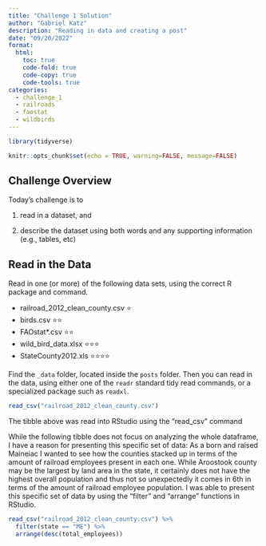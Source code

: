 ```yaml
---
title: "Challenge 1 Solution"
author: "Gabriel Katz"
description: "Reading in data and creating a post"
date: "09/20/2022"
format:
  html:
    toc: true
    code-fold: true
    code-copy: true
    code-tools: true
categories:
  - challenge_1
  - railroads
  - faostat
  - wildbirds
---
```


```r

library(tidyverse)

knitr::opts_chunk$set(echo = TRUE, warning=FALSE, message=FALSE)
```

## Challenge Overview

Today's challenge is to

1)  read in a dataset, and

2)  describe the dataset using both words and any supporting information (e.g., tables, etc)

## Read in the Data

Read in one (or more) of the following data sets, using the correct R package and command.

-   railroad_2012_clean_county.csv ⭐
-   birds.csv ⭐⭐
-   FAOstat\*.csv ⭐⭐
-   wild_bird_data.xlsx ⭐⭐⭐
-   StateCounty2012.xls ⭐⭐⭐⭐

Find the `_data` folder, located inside the `posts` folder. Then you can read in the data, using either one of the `readr` standard tidy read commands, or a specialized package such as `readxl`.

```r
read_csv("railroad_2012_clean_county.csv")
```

The tibble above was read into RStudio using the "read_csv" command

While the following tibble does not focus on analyzing the whole dataframe, I have a reason for presenting this specific set of data: As a born and raised Maineiac I wanted to see how the counties stacked up in terms of the amount of railroad employees present in each one. While Aroostook county may be the largest by land area in the state, it certainly does not have the highest overall population and thus not so unexpectedly it comes in 6th in terms of the amount of railroad employee population. I was able to present this specific set of data by using the "filter" and "arrange" functions in RStudio.

```r
read_csv("railroad_2012_clean_county.csv") %>%
  filter(state == "ME") %>%
  arrange(desc(total_employees))

```
